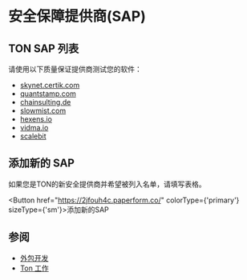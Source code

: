 
# 安全保障提供商(SAP)

## TON SAP 列表

请使用以下质量保证提供商测试您的软件：

* [skynet.certik.com](https://skynet.certik.com/)
* [quantstamp.com](https://quantstamp.com/)
* [chainsulting.de](https://chainsulting.de/)
* [slowmist.com](https://slowmist.com/)
* [hexens.io](https://hexens.io/)
* [vidma.io](https://vidma.io/)
* [scalebit](https://www.scalebit.xyz/)

## 添加新的 SAP
如果您是TON的新安全提供商并希望被列入名单，请填写表格。

<Button href="https://2jfouh4c.paperform.co/" colorType={'primary'} sizeType={'sm'}>添加新的SAP</Button>

## 参阅
* [外包开发](/develop/companies/outsource)
* [Ton 工作](https://jobs.ton.org/jobs)
